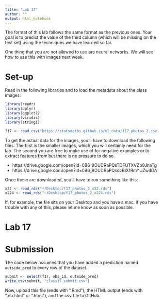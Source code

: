 ```yaml
---
title: "Lab 17"
author: ""
output: html_notebook
---
```


The format of this lab follows the same format as the previous
ones. Your goal is to predict the value of the third column
(which will be missing on the test set) using the techniques
we have learned so far.

One thing that you are not allowed to use are neural networks.
We will see how to use this with images next week.

# Set-up

Read in the following libraries and to load the metadata about
the class images:

```r
library(readr)
library(dplyr)
library(ggplot2)
library(viridis)
library(stringi)

f17 <- read_csv("https://statsmaths.github.io/ml_data/f17_photos_2.csv")
```

To get the actual data for the images, you'll have to download the following
files. The first is the smaller images, which you will certainly need for
the lab. The second you are free to make use of for negative examples or
to extract features from but there is no pressure to do so.

- https://drive.google.com/open?id=0B6_9OUDRaPQsTDFUTXVZb0JnaTg
- https://drive.google.com/open?id=0B6_9OUDRaPQsdzBiX1RmYUZwdDA

Once these are downloaded, you'll have to run something like this:

```r
x32 <- read_rds("~/Desktop/f17_photos_2_x32.rds")
x224 <- read_rds("~/Desktop/f17_photos_2_x224.rds")
```

If, for example, the file sits on your Desktop and you have a mac. If you have
trouble with any of this, please let me know as soon as possible.


# Lab 17











# Submission

The code below assumes that you have added a prediction named
`outside_pred` to every row of the dataset.

```r
submit <- select(f17, obs_id, outside_pred)
write_csv(submit, "class17_submit.csv")
```

Now, upload this file (ends with ".Rmd"), the HTML output
(ends with ".nb.html" or ".html"), and the csv file to
GitHub.
